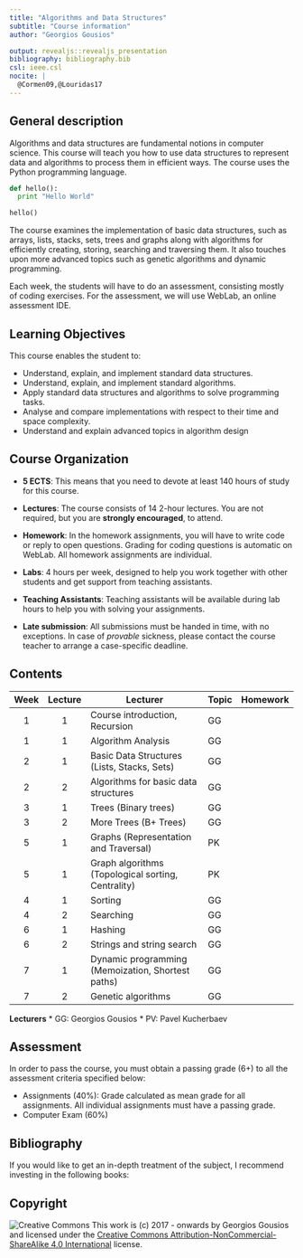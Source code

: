 ```yaml
---
title: "Algorithms and Data Structures"
subtitle: "Course information"
author: "Georgios Gousios"

output: revealjs::revealjs_presentation
bibliography: bibliography.bib
csl: ieee.csl
nocite: |
  @Cormen09,@Louridas17
---
```


## General description

Algorithms and data structures are fundamental notions in computer science.
This course will teach you how to use data structures to represent data and
algorithms to process them in efficient ways. The course uses the Python
programming language.

```python
def hello():
  print "Hello World"

hello()
```

The course examines the implementation of basic data structures, such as arrays, 
lists, stacks, sets, trees and graphs along with algorithms for efficiently
creating, storing, searching and traversing them. It also touches upon
more advanced topics such as genetic algorithms and dynamic programming.

Each week, the students will have to do an assessment, consisting mostly
of coding exercises. For the assessment, we will use WebLab, an online assessment IDE.

## Learning Objectives

This course enables the student to:

* Understand, explain, and implement standard data structures.
* Understand, explain, and implement standard algorithms.
* Apply standard data structures and algorithms to solve programming tasks.
* Analyse and compare implementations with respect to their time and space complexity.
* Understand and explain advanced topics in algorithm design

## Course Organization

* **5 ECTS**: This means that you need to devote at least 140 hours of study
  for this course.

* **Lectures**: The course consists of 14 2-hour lectures. You are not required,
  but you are **strongly encouraged**, to attend.

* **Homework**: In the homework assignments, you will have to write code or reply to open questions. Grading for coding questions is automatic on WebLab. All homework assignments are individual.

* **Labs**: 4 hours per week, designed to help you work together with other
  students and get support from teaching assistants.

* **Teaching Assistants**: Teaching assistants will be available during
  lab hours to help you with solving your assignments.

* **Late submission**: All submissions must be handed in time, with no
  exceptions. In case of *provable* sickness, please contact the course
  teacher to arrange a case-specific deadline.

## Contents

|Week |Lecture | Lecturer | Topic | Homework|
|:---:|:------:|----------|-------|---------|
| 1 | 1 | Course introduction, Recursion  | GG | |
| 1 | 1 | Algorithm Analysis   | GG | |
| 2 | 1 | Basic Data Structures (Lists, Stacks, Sets) | GG | |
| 2 | 2 | Algorithms for basic data structures | GG | |
| 3 | 1 | Trees (Binary trees)  | GG | |
| 3 | 2 | More Trees (B+ Trees) | GG | |
| 5 | 1 | Graphs (Representation and Traversal) | PK ||
| 5 | 1 | Graph algorithms (Topological sorting, Centrality) | PK ||
| 4 | 1 | Sorting | GG ||
| 4 | 2 | Searching | GG ||
| 6 | 1 | Hashing | GG ||
| 6 | 2 | Strings and string search  | GG ||
| 7 | 1 | Dynamic programming (Memoization, Shortest paths) | GG||
| 7 | 2 | Genetic algorithms  | GG||

**Lecturers**
* GG: Georgios Gousios
* PV: Pavel Kucherbaev


## Assessment

In order to pass the course, you must obtain a passing grade (6+) to all the
assessment criteria specified below:

* Assignments (40%): Grade calculated as mean grade for all assignments. 
All individual assignments must have a passing grade.
* Computer Exam (60%)

## Bibliography

If you would like to get an in-depth treatment of the subject, I recommend
investing in the following books:

<div id="refs"></div>

## Copyright
![Creative Commons](https://i.creativecommons.org/l/by-nc-sa/4.0/80x15.png)
This work is (c) 2017 - onwards by Georgios Gousios and licensed under the
[Creative Commons Attribution-NonCommercial-ShareAlike 4.0 International
](http://creativecommons.org/licenses/by-nc-sa/4.0/) license.
